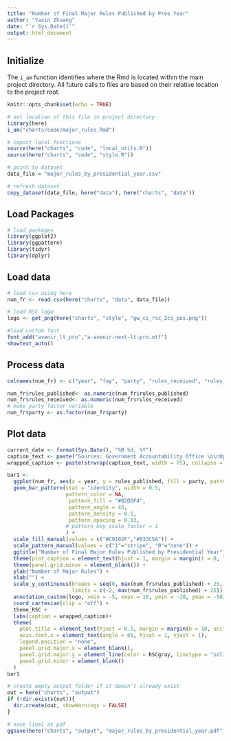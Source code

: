 ```yaml
---
title: "Number of Final Major Rules Published by Pres Year"
author: "Yaxin Zhuang"
date: "`r Sys.Date()`"
output: html_document
---
```


## Initialize

The `i_am` function identifies where the Rmd is located within the main project directory. All future calls to files are based on their relative location to the project root.

```r
knitr::opts_chunk$set(echo = TRUE)

# set location of this file in project directory
library(here)
i_am("charts/code/major_rules.Rmd")

# import local functions
source(here("charts", "code", "local_utils.R"))
source(here("charts", "code", "style.R"))

# point to dataset
data_file = "major_rules_by_presidential_year.csv"

# refresh dataset
copy_dataset(data_file, here("data"), here("charts", "data"))

```

## Load Packages

```r

# load packages
library(ggplot2)
library(ggpattern)
library(tidyr)
library(dplyr)

```

## Load data

```r

# load csv using here
num_fr <- read.csv(here("charts", "data", data_file))

# load RSC logo
logo <- get_png(here("charts", "style", "gw_ci_rsc_2cs_pos.png"))

#load custom font
font_add("avenir_lt_pro","a-avenir-next-lt-pro.otf")
showtext_auto()
```

## Process data

```r

colnames(num_fr) <- c("year", "fay", "party", "rules_received", "rules_published")

num_fr$rules_published<- as.numeric(num_fr$rules_published)
num_fr$rules_received<- as.numeric(num_fr$rules_received)
# make party factor variable
num_fr$party <- as.factor(num_fr$party)
```

## Plot data

```r
current_date <- format(Sys.Date(), "%B %d, %Y")
caption_text <- paste("Sources: Government Accountability Office \n\nUpdated:", current_date)
wrapped_caption <- paste(strwrap(caption_text, width = 75), collapse = "\n")

bar1 <-
  ggplot(num_fr, aes(x = year, y = rules_published, fill = party, pattern = party)) +
  geom_bar_pattern(stat = "identity", width = 0.5,
                   pattern_color = NA,
                    pattern_fill = "#B2DDF4",
                    pattern_angle = 45,
                    pattern_density = 0.1,
                    pattern_spacing = 0.03,
                   # pattern_key_scale_factor = 1
                   ) +
  scale_fill_manual(values = c("#C9102F","#033C5A")) +
  scale_pattern_manual(values = c("1"="stripe", "0"="none")) +
  ggtitle("Number of Final Major Rules Published by Presidential Year") +
  theme(plot.caption = element_text(hjust = 1, margin = margin(t = 0, l = 36, b = 50, unit = "pt"))) +
  theme(panel.grid.minor = element_blank()) +
  ylab("Number of Major Rules") +
  xlab("") +
  scale_y_continuous(breaks = seq(0, max(num_fr$rules_published) + 25, by = 25), expand = c(0, 0),
                     limits = c(-2, max(num_fr$rules_published) + 25)) +
  annotation_custom(logo, xmin = -5, xmax = 10, ymin = -20, ymax = -50) + # for logo
  coord_cartesian(clip = "off") +
  theme_RSC +
  labs(caption = wrapped_caption)+
  theme(
    plot.title = element_text(hjust = 0.5, margin = margin(b = 10, unit = "pt")),
    axis.text.x = element_text(angle = 65, hjust = 1, vjust = 1),
    legend.position = "none",
    panel.grid.major.x = element_blank(),
    panel.grid.major.y = element_line(color = RSCgray, linetype = "solid"),
    panel.grid.minor = element_blank()
  )
bar1

```

```r
# create empty output folder if it doesn't already exist
out = here("charts", "output")
if (!dir.exists(out)){
  dir.create(out, showWarnings = FALSE)
}

# save line1 as pdf
ggsave(here("charts", "output", "major_rules_by_presidential_year.pdf"), plot = bar1, width = 12, height = 9, dpi = 300)
```
